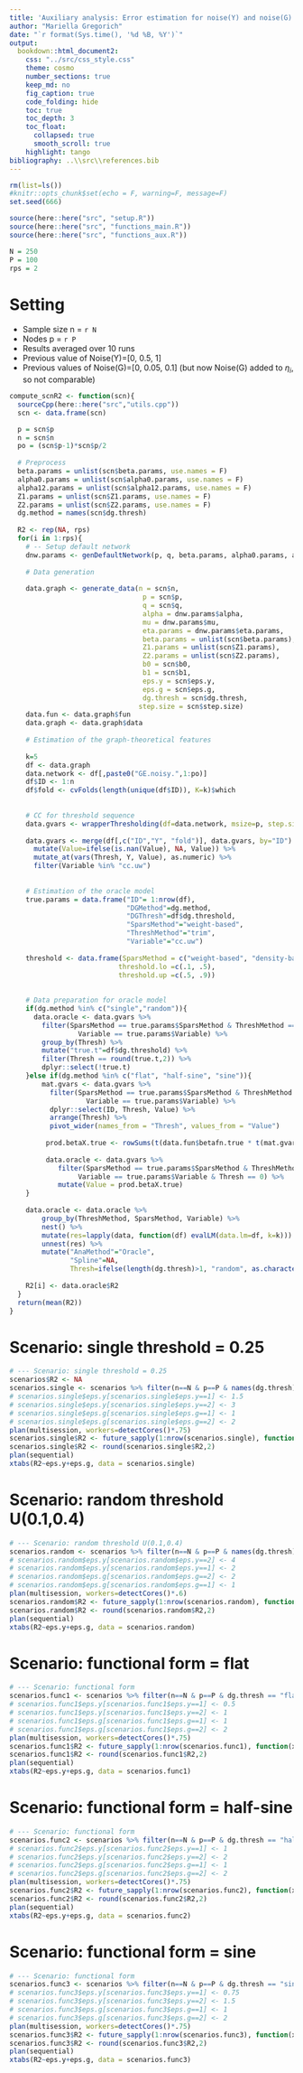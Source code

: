 ```yaml
---
title: 'Auxiliary analysis: Error estimation for noise(Y) and noise(G)'
author: "Mariella Gregorich"
date: "`r format(Sys.time(), '%d %B, %Y')`"
output: 
  bookdown::html_document2:
    css: "../src/css_style.css"
    theme: cosmo
    number_sections: true
    keep_md: no
    fig_caption: true
    code_folding: hide
    toc: true
    toc_depth: 3
    toc_float: 
      collapsed: true
      smooth_scroll: true
    highlight: tango
bibliography: ..\\src\\references.bib 
---
```


```r
rm(list=ls())
#knitr::opts_chunk$set(echo = F, warning=F, message=F)
set.seed(666)

source(here::here("src", "setup.R"))
source(here::here("src", "functions_main.R"))
source(here::here("src", "functions_aux.R"))

N = 250
P = 100
rps = 2

```

# Setting

* Sample size n = `r N`
* Nodes p = `r P`
* Results averaged over 10 runs
* Previous value of Noise(Y)=[0, 0.5, 1]
* Previous values of Noise(G)=[0, 0.05, 0.1] (but now Noise(G) added to $\eta_i$, so not comparable)


```r
compute_scnR2 <- function(scn){
  sourceCpp(here::here("src","utils.cpp"))
  scn <- data.frame(scn)

  p = scn$p
  n = scn$n
  po = (scn$p-1)*scn$p/2  
  
  # Preprocess
  beta.params = unlist(scn$beta.params, use.names = F)
  alpha0.params = unlist(scn$alpha0.params, use.names = F)
  alpha12.params = unlist(scn$alpha12.params, use.names = F)
  Z1.params = unlist(scn$Z1.params, use.names = F)
  Z2.params = unlist(scn$Z2.params, use.names = F)
  dg.method = names(scn$dg.thresh)
  
  R2 <- rep(NA, rps)
  for(i in 1:rps){
    # -- Setup default network
    dnw.params <- genDefaultNetwork(p, q, beta.params, alpha0.params, alpha12.params, Z1.params, Z2.params)
  
    # Data generation
  
    data.graph <- generate_data(n = scn$n,
                                 p = scn$p,
                                 q = scn$q,
                                 alpha = dnw.params$alpha,
                                 mu = dnw.params$mu,
                                 eta.params = dnw.params$eta.params,
                                 beta.params = unlist(scn$beta.params),
                                 Z1.params = unlist(scn$Z1.params),
                                 Z2.params = unlist(scn$Z2.params),
                                 b0 = scn$b0,
                                 b1 = scn$b1,
                                 eps.y = scn$eps.y,
                                 eps.g = scn$eps.g,
                                 dg.thresh = scn$dg.thresh,
                                step.size = scn$step.size)
    data.fun <- data.graph$fun
    data.graph <- data.graph$data
  
    # Estimation of the graph-theoretical features
  
    k=5
    df <- data.graph
    data.network <- df[,paste0("GE.noisy.",1:po)]
    df$ID <- 1:n
    df$fold <- cvFolds(length(unique(df$ID)), K=k)$which
  
  
    # CC for threshold sequence
    data.gvars <- wrapperThresholding(df=data.network, msize=p, step.size = scn$step.size)
  
    data.gvars <- merge(df[,c("ID","Y", "fold")], data.gvars, by="ID") %>%
      mutate(Value=ifelse(is.nan(Value), NA, Value)) %>%
      mutate_at(vars(Thresh, Y, Value), as.numeric) %>%
      filter(Variable %in% "cc.uw")
  
  
    # Estimation of the oracle model
    true.params = data.frame("ID"= 1:nrow(df),
                             "DGMethod"=dg.method,
                             "DGThresh"=df$dg.threshold,
                             "SparsMethod"="weight-based",
                             "ThreshMethod"="trim",
                             "Variable"="cc.uw")
  
    threshold <- data.frame(SparsMethod = c("weight-based", "density-based"),
                           threshold.lo =c(.1, .5),
                           threshold.up =c(.5, .9))
  
  
    # Data preparation for oracle model
    if(dg.method %in% c("single","random")){
      data.oracle <- data.gvars %>%
        filter(SparsMethod == true.params$SparsMethod & ThreshMethod == true.params$ThreshMethod &
                 Variable == true.params$Variable) %>%
        group_by(Thresh) %>%
        mutate("true.t"=df$dg.threshold) %>%
        filter(Thresh == round(true.t,2)) %>%
        dplyr::select(!true.t)
    }else if(dg.method %in% c("flat", "half-sine", "sine")){
        mat.gvars <- data.gvars %>%
          filter(SparsMethod == true.params$SparsMethod & ThreshMethod == true.params$ThreshMethod &
                   Variable == true.params$Variable) %>%
          dplyr::select(ID, Thresh, Value) %>%
          arrange(Thresh) %>%
          pivot_wider(names_from = "Thresh", values_from = "Value")
  
         prod.betaX.true <- rowSums(t(data.fun$betafn.true * t(mat.gvars[,-1])))
  
         data.oracle <- data.gvars %>%
            filter(SparsMethod == true.params$SparsMethod & ThreshMethod == true.params$ThreshMethod &
                 Variable == true.params$Variable & Thresh == 0) %>%
            mutate(Value = prod.betaX.true)
    }
  
    data.oracle <- data.oracle %>%
        group_by(ThreshMethod, SparsMethod, Variable) %>%
        nest() %>%
        mutate(res=lapply(data, function(df) evalLM(data.lm=df, k=k))) %>%
        unnest(res) %>%
        mutate("AnaMethod"="Oracle",
               "Spline"=NA,
               Thresh=ifelse(length(dg.thresh)>1, "random", as.character(true.params$Thresh[1])))
    
    R2[i] <- data.oracle$R2
  }
  return(mean(R2))
}
```


# Scenario: single threshold = 0.25
```r
# --- Scenario: single threshold = 0.25
scenarios$R2 <- NA
scenarios.single <- scenarios %>% filter(n==N & p==P & names(dg.thresh) == "single")
# scenarios.single$eps.y[scenarios.single$eps.y==1] <- 1.5
# scenarios.single$eps.y[scenarios.single$eps.y==2] <- 3
# scenarios.single$eps.g[scenarios.single$eps.g==1] <- 1
# scenarios.single$eps.g[scenarios.single$eps.g==2] <- 2
plan(multisession, workers=detectCores()*.75)
scenarios.single$R2 <- future_sapply(1:nrow(scenarios.single), function(x) compute_scnR2(data.frame(scenarios.single[x,])), future.seed=TRUE)
scenarios.single$R2 <- round(scenarios.single$R2,2)
plan(sequential)
xtabs(R2~eps.y+eps.g, data = scenarios.single)
```

# Scenario: random threshold U(0.1,0.4)
```r
# --- Scenario: random threshold U(0.1,0.4)
scenarios.random <- scenarios %>% filter(n==N & p==P & names(dg.thresh) == "random")
# scenarios.random$eps.y[scenarios.random$eps.y==2] <- 4
# scenarios.random$eps.y[scenarios.random$eps.y==1] <- 2
# scenarios.random$eps.g[scenarios.random$eps.g==2] <- 2
# scenarios.random$eps.g[scenarios.random$eps.g==1] <- 1
plan(multisession, workers=detectCores()*.6)
scenarios.random$R2 <- future_sapply(1:nrow(scenarios.random), function(x) compute_scnR2(data.frame(scenarios.random[x,])), future.seed=TRUE)
scenarios.random$R2 <- round(scenarios.random$R2,2)
plan(sequential)
xtabs(R2~eps.y+eps.g, data = scenarios.random)

```

# Scenario: functional form = flat
```r
# --- Scenario: functional form
scenarios.func1 <- scenarios %>% filter(n==N & p==P & dg.thresh == "flat")
# scenarios.func1$eps.y[scenarios.func1$eps.y==1] <- 0.5
# scenarios.func1$eps.y[scenarios.func1$eps.y==2] <- 1
# scenarios.func1$eps.g[scenarios.func1$eps.g==1] <- 1
# scenarios.func1$eps.g[scenarios.func1$eps.g==2] <- 2
plan(multisession, workers=detectCores()*.75)
scenarios.func1$R2 <- future_sapply(1:nrow(scenarios.func1), function(x) compute_scnR2(data.frame(scenarios.func1[x,])), future.seed=TRUE)
scenarios.func1$R2 <- round(scenarios.func1$R2,2)
plan(sequential)
xtabs(R2~eps.y+eps.g, data = scenarios.func1)
```

# Scenario: functional form = half-sine

```r
# --- Scenario: functional form
scenarios.func2 <- scenarios %>% filter(n==N & p==P & dg.thresh == "half-sine")
# scenarios.func2$eps.y[scenarios.func2$eps.y==1] <- 1
# scenarios.func2$eps.y[scenarios.func2$eps.y==2] <- 2
# scenarios.func2$eps.g[scenarios.func2$eps.g==1] <- 1
# scenarios.func2$eps.g[scenarios.func2$eps.g==2] <- 2
plan(multisession, workers=detectCores()*.75)
scenarios.func2$R2 <- future_sapply(1:nrow(scenarios.func2), function(x) compute_scnR2(data.frame(scenarios.func2[x,])), future.seed=TRUE)
scenarios.func2$R2 <- round(scenarios.func2$R2,2)
plan(sequential)
xtabs(R2~eps.y+eps.g, data = scenarios.func2)
```


# Scenario: functional form = sine

```r
# --- Scenario: functional form
scenarios.func3 <- scenarios %>% filter(n==N & p==P & dg.thresh == "sine")
# scenarios.func3$eps.y[scenarios.func3$eps.y==1] <- 0.75
# scenarios.func3$eps.y[scenarios.func3$eps.y==2] <- 1.5
# scenarios.func3$eps.g[scenarios.func3$eps.g==1] <- 1
# scenarios.func3$eps.g[scenarios.func3$eps.g==2] <- 2
plan(multisession, workers=detectCores()*.75)
scenarios.func3$R2 <- future_sapply(1:nrow(scenarios.func3), function(x) compute_scnR2(data.frame(scenarios.func3[x,])), future.seed=TRUE)
scenarios.func3$R2 <- round(scenarios.func3$R2,2)
plan(sequential)
xtabs(R2~eps.y+eps.g, data = scenarios.func3)
```


